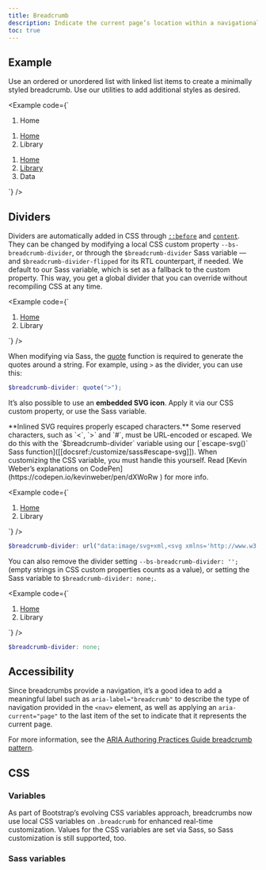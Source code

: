 ```yaml
---
title: Breadcrumb
description: Indicate the current page’s location within a navigational hierarchy that automatically adds separators via CSS.
toc: true
---
```


## Example

Use an ordered or unordered list with linked list items to create a minimally styled breadcrumb. Use our utilities to add additional styles as desired.

<Example code={`<nav aria-label="breadcrumb">
    <ol class="breadcrumb">
      <li class="breadcrumb-item active" aria-current="page">Home</li>
    </ol>
  </nav>

  <nav aria-label="breadcrumb">
    <ol class="breadcrumb">
      <li class="breadcrumb-item"><a href="#">Home</a></li>
      <li class="breadcrumb-item active" aria-current="page">Library</li>
    </ol>
  </nav>

  <nav aria-label="breadcrumb">
    <ol class="breadcrumb">
      <li class="breadcrumb-item"><a href="#">Home</a></li>
      <li class="breadcrumb-item"><a href="#">Library</a></li>
      <li class="breadcrumb-item active" aria-current="page">Data</li>
    </ol>
  </nav>`} />

## Dividers

Dividers are automatically added in CSS through [`::before`](https://developer.mozilla.org/en-US/docs/Web/CSS/::before) and [`content`](https://developer.mozilla.org/en-US/docs/Web/CSS/content). They can be changed by modifying a local CSS custom property `--bs-breadcrumb-divider`, or through the `$breadcrumb-divider` Sass variable — and `$breadcrumb-divider-flipped` for its RTL counterpart, if needed. We default to our Sass variable, which is set as a fallback to the custom property. This way, you get a global divider that you can override without recompiling CSS at any time.

<Example code={`<nav style="--bs-breadcrumb-divider: '>';" aria-label="breadcrumb">
    <ol class="breadcrumb">
      <li class="breadcrumb-item"><a href="#">Home</a></li>
      <li class="breadcrumb-item active" aria-current="page">Library</li>
    </ol>
  </nav>`} />

When modifying via Sass, the [quote](https://sass-lang.com/documentation/modules/string/#quote) function is required to generate the quotes around a string. For example, using `>` as the divider, you can use this:

```scss
$breadcrumb-divider: quote(">");
```

It’s also possible to use an **embedded SVG icon**. Apply it via our CSS custom property, or use the Sass variable.

<Callout>
**Inlined SVG requires properly escaped characters.** Some reserved characters, such as `<`, `>` and `#`, must be URL-encoded or escaped. We do this with the `$breadcrumb-divider` variable using our [`escape-svg()` Sass function]([[docsref:/customize/sass#escape-svg]]). When customizing the CSS variable, you must handle this yourself. Read [Kevin Weber’s explanations on CodePen](https://codepen.io/kevinweber/pen/dXWoRw ) for more info.
</Callout>

<Example code={`<nav style="--bs-breadcrumb-divider: url(&#34;data:image/svg+xml,%3Csvg xmlns='http://www.w3.org/2000/svg' width='8' height='8'%3E%3Cpath d='M2.5 0L1 1.5 3.5 4 1 6.5 2.5 8l4-4-4-4z' fill='%236c757d'/%3E%3C/svg%3E&#34;);" aria-label="breadcrumb">
    <ol class="breadcrumb">
      <li class="breadcrumb-item"><a href="#">Home</a></li>
      <li class="breadcrumb-item active" aria-current="page">Library</li>
    </ol>
  </nav>`} />

```scss
$breadcrumb-divider: url("data:image/svg+xml,<svg xmlns='http://www.w3.org/2000/svg' width='8' height='8'><path d='M2.5 0L1 1.5 3.5 4 1 6.5 2.5 8l4-4-4-4z' fill='#{$breadcrumb-divider-color}'/></svg>");
```

You can also remove the divider setting `--bs-breadcrumb-divider: '';` (empty strings in CSS custom properties counts as a value), or setting the Sass variable to `$breadcrumb-divider: none;`.

<Example code={`<nav style="--bs-breadcrumb-divider: '';" aria-label="breadcrumb">
    <ol class="breadcrumb">
      <li class="breadcrumb-item"><a href="#">Home</a></li>
      <li class="breadcrumb-item active" aria-current="page">Library</li>
    </ol>
  </nav>`} />


```scss
$breadcrumb-divider: none;
```

## Accessibility

Since breadcrumbs provide a navigation, it’s a good idea to add a meaningful label such as `aria-label="breadcrumb"` to describe the type of navigation provided in the `<nav>` element, as well as applying an `aria-current="page"` to the last item of the set to indicate that it represents the current page.

For more information, see the [ARIA Authoring Practices Guide breadcrumb pattern](https://www.w3.org/WAI/ARIA/apg/patterns/breadcrumb/).

## CSS

### Variables

<AddedIn version="5.2.0" />

As part of Bootstrap’s evolving CSS variables approach, breadcrumbs now use local CSS variables on `.breadcrumb` for enhanced real-time customization. Values for the CSS variables are set via Sass, so Sass customization is still supported, too.

<ScssDocs name="breadcrumb-css-vars" file="scss/_breadcrumb.scss" />

### Sass variables

<ScssDocs name="breadcrumb-variables" file="scss/_variables.scss" />
